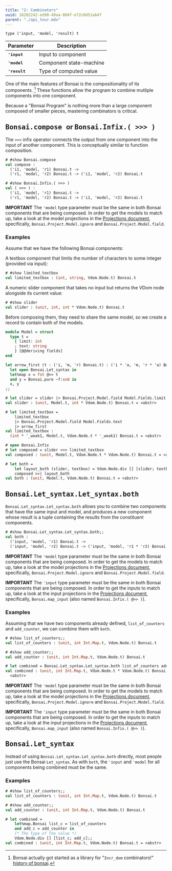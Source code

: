 ```yaml
---
title: "2: Combinators"
uuid: 16202242-ed98-49aa-804f-e72c0d51ab47
parent: "./api_tour.mdx"
---
```


<div id="floater">

```
type ('input, 'model, 'result) t
```

| Parameter            | Description             |
| -------------------- | ----------------------- |
| <tt>**'input**</tt>  | Input to component      |
| <tt>**'model**</tt>  | Component state-machine |
| <tt>**'result**</tt> | Type of computed value  |

</div>

<!--
```ocaml
# open! Bonsai_mdx
# open! Core_kernel
```
-->

One of the main features of Bonsai is the compositionality of its components. [^history]
These functions allow the program to combine mutliple components into one
component.

Because a "Bonsai Program" is nothing more than a large component composed
of smaller pieces, mastering combinators is critical.

## <tt> Bonsai.compose </tt> or  <tt> Bonsai.Infix.( >>> ) </tt>

The `>>>` infix operator connects the output from one component into the input
of another component.  This is conceptually similar to function composition.

```ocaml
# #show Bonsai.compose
val compose :
  ('i1, 'model, 'r1) Bonsai.t ->
  ('r1, 'model, 'r2) Bonsai.t -> ('i1, 'model, 'r2) Bonsai.t

# #show Bonsai.Infix.( >>> )
val ( >>> ) :
  ('i1, 'model, 'r1) Bonsai.t ->
  ('r1, 'model, 'r2) Bonsai.t -> ('i1, 'model, 'r2) Bonsai.t
```

**IMPORTANT** The `'model` type parameter must be the same in both Bonsai
components that are being composed.  In order to get the models to match up,
take a look at the model projections in the
[Projections document](./projections.mdx), specifically,
`Bonsai.Project.Model.ignore` and `Bonsai.Project.Model.field`.


### Examples

<!--
```ocaml
let limited_textbox: (int, string, Vdom.Node.t) Bonsai.t  = Bonsai.pure (fun _ -> failwith "")
let slider: (unit, int, int * Vdom.Node.t) Bonsai.t  = Bonsai.pure (fun _ -> failwith "")
```
-->

Assume that we have the following Bonsai components:

A textbox component that limits the number of characters to some integer
(provided via input):

```ocaml
# #show limited_textbox
val limited_textbox : (int, string, Vdom.Node.t) Bonsai.t
```

A numeric slider component that takes no input but returns
the VDom node alongside its current value:

```ocaml
# #show slider
val slider : (unit, int, int * Vdom.Node.t) Bonsai.t
```

Before composing them, they need to share the same model, so we create a
record to contain both of the models.

```ocaml
module Model = struct
  type t =
    { limit: int
    ; text: string
    } [@@deriving fields]
end
```


```ocaml
let arrow_first (t : ('i, 'm, 'r) Bonsai.t) : ('i * 'a, 'm, 'r * 'a) Bonsai.t =
  let open Bonsai.Let_syntax in
  let%map x = fst @>> t
  and y = Bonsai.pure ~f:snd in
  x, y
;;
```


```ocaml
# let slider = slider |> Bonsai.Project.Model.field Model.Fields.limit
val slider : (unit, Model.t, int * Vdom.Node.t) Bonsai.t = <abstr>

# let limited_textbox =
    limited_textbox
    |> Bonsai.Project.Model.field Model.Fields.text
    |> arrow_first
val limited_textbox :
  (int * '_weak1, Model.t, Vdom.Node.t * '_weak1) Bonsai.t = <abstr>

# open Bonsai.Infix
# let composed = slider >>> limited_textbox
val composed : (unit, Model.t, Vdom.Node.t * Vdom.Node.t) Bonsai.t = <abstr>

# let both =
    let layout_both (slider, textbox) = Vdom.Node.div [] [slider; textbox] in
    composed >>| layout_both
val both : (unit, Model.t, Vdom.Node.t) Bonsai.t = <abstr>
```

## <tt> Bonsai.Let\_syntax.Let\_syntax.both </tt>

`Bonsai.Let_syntax.Let_syntax.both` allows you to combine two
components that have the same input and model, and produces a new
component whose result is a tuple containing the results from the
constituent components.

```ocaml
# #show Bonsai.Let_syntax.Let_syntax.both;;
val both :
  ('input, 'model, 'r1) Bonsai.t ->
  ('input, 'model, 'r2) Bonsai.t -> ('input, 'model, 'r1 * 'r2) Bonsai.t
```

**IMPORTANT** The `'model` type parameter must be the same in both Bonsai
components that are being composed.  In order to get the models to match up,
take a look at the model projections in the
[Projections document](./projections.mdx), specifically,
`Bonsai.Project.Model.ignore` and `Bonsai.Project.Model.field`.

**IMPORTANT** The `'input` type parameter must be the same in both Bonsai
components that are being composed.  In order to get the inputs to match up,
take a look at the input projections in the
[Projections document](./projections.mdx), specifically,
`Bonsai.map_input` (also named `Bonsai.Infix.( @>> )`).


### Examples


<!--
```ocaml
let list_of_counters: (unit, int Int.Map.t, Vdom.Node.t) Bonsai.t = Bonsai.pure(fun _ -> failwith "")
let add_counter: (unit, int Int.Map.t, Vdom.Node.t) Bonsai.t = Bonsai.pure(fun _ -> failwith "")
```
-->

Assuming that we have two components already defined, `list_of_counters` and `add_counter`,
we can combine them with `both`.

```ocaml
# #show list_of_counters;;
val list_of_counters : (unit, int Int.Map.t, Vdom.Node.t) Bonsai.t

# #show add_counter;;
val add_counter : (unit, int Int.Map.t, Vdom.Node.t) Bonsai.t

# let combined = Bonsai.Let_syntax.Let_syntax.both list_of_counters add_counter;;
val combined : (unit, int Int.Map.t, Vdom.Node.t * Vdom.Node.t) Bonsai.t =
  <abstr>
```

**IMPORTANT** The `'model` type parameter must be the same in both Bonsai
components that are being composed.  In order to get the models to match up,
take a look at the model projections in the
[Projections document](./projections.mdx), specifically,
`Bonsai.Project.Model.ignore` and `Bonsai.Project.Model.field`.

**IMPORTANT** The `'input` type parameter must be the same in both Bonsai
components that are being composed.  In order to get the inputs to match up,
take a look at the input projections in the
[Projections document](./projections.mdx), specifically,
`Bonsai.map_input` (also named `Bonsai.Infix.( @>> )`).

## <tt> Bonsai.Let\_syntax </tt>

Instead of using `Bonsai.Let_syntax.Let_syntax.both` directly, most people just
use the Bonsai `Let_syntax`.  As with `both`, the `'input` and `'model` for all
components being combined must be the same.

### Examples


```ocaml
# #show list_of_counters;;
val list_of_counters : (unit, int Int.Map.t, Vdom.Node.t) Bonsai.t

# #show add_counter;;
val add_counter : (unit, int Int.Map.t, Vdom.Node.t) Bonsai.t

# let combined =
    let%map.Bonsai list_c = list_of_counters
    and add_c = add_counter in
    (* The type of the value *)
    Vdom.Node.div [] [list_c; add_c];;
val combined : (unit, int Int.Map.t, Vdom.Node.t) Bonsai.t = <abstr>
```

[^history]: Bonsai actually got started as a library for "`Incr_dom` combinators!"
  [history of bonsai](./history.md).
